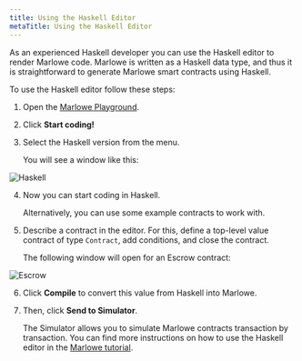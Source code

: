 ```yaml
---
title: Using the Haskell Editor
metaTitle: Using the Haskell Editor
---
```


As an experienced Haskell developer you can use the Haskell editor to render Marlowe code. Marlowe is written as a Haskell data type, and thus it is straightforward to generate Marlowe smart contracts using Haskell.

To use the Haskell editor follow these steps:

1. Open the [Marlowe Playground](https://alpha.marlowe.iohkdev.io/#/).

2. Click **Start coding!** 

3. Select the Haskell version from the menu. 

    You will see a window like this:
    
![Haskell](haskell-first-window.jpg)

4. Now you can start coding in Haskell. 
  
    Alternatively, you can use some example contracts to work with. 
    
5. Describe a contract in the editor. For this, define a top-level value contract of type `Contract`, add conditions, and close the contract. 

    The following window will open for an Escrow contract:
    
![Escrow](haskell-escrow-editor.png)

6. Click **Compile** to convert this value from Haskell into Marlowe.

7. Then, click **Send to Simulator**. 

   The Simulator allows you to simulate Marlowe contracts transaction by transaction. You can find more instructions on how to use the Haskell editor in the [Marlowe tutorial](https://alpha.marlowe.iohkdev.io/doc/marlowe/tutorials/embedded-marlowe.html).
